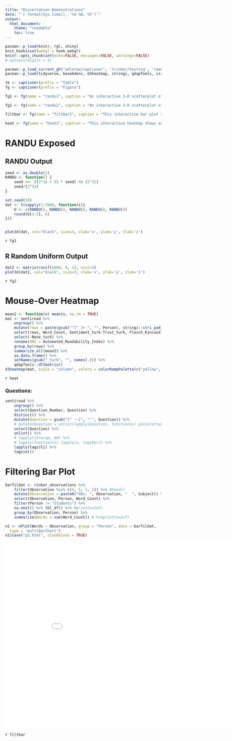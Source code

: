 ```yaml
---
title: "Dissertation Demonstrations"
date: "`r format(Sys.time(), '%d %B, %Y')`"
output:
  html_document:
    theme: "readable"
    toc: true 
---
```



```r
pacman::p_load(knitr, rgl, shiny)
knit_hooks$set(webgl = hook_webgl)
knitr::opts_chunk$set(echo=FALSE, messages=FALSE, warnings=FALSE)
# options(digits = 4)
```

```r
pacman::p_load_current_gh("adletaw/captioner", 'trinker/testing', 'ramnathv/rCharts')
pacman::p_load(tidyverse, base64enc, d3heatmap, stringi, qdapTools, viridis)

tb <- captioner(prefix = "Table")
fg <- captioner(prefix = "Figure")

fg1 <- fg(name = "randu1", caption = "An interactive 3-D scatterplot of [RANDU](https://en.wikipedia.org/wiki/RANDU) generated data.  While the data was intended to be random, rotating the plot will eventually reveal non-random structures in the data.  Try rotating this scatterplot to reveal the non-random structures.")

fg2 <- fg(name = "randu2", caption = "An interactive 3-D scatterplot of R's `runif` generated data.  Unlike the RANDU generated data, rotating the plot will not reveal non-random structures in the data.")

filtbar <- fg(name = "filtbar1", caption = "This interactive bar plot shows the word counts for the 7th grade classroom observations.  The plot enables filtering out people (e.g., filter teachers to better compare within students).  The plot also supports switching the plot type between dodged and stacked positionings.  Double click a person to select just observation for them.")

heat <- fg(name = "heat1", caption = "This interactive heatmap shows average sentiment and readability scores for the two teachers across the 10 interview questions.  The color has been scaled by column with higher values in darker blue and lower values in yellow.  Rows (Person + Question) have been reordered according to hierarchical clustering.  The heat map provides value details activated by hovering the cursor over a cell.  Additionally brushed zooming is enabled to focus one specific portions of the heat map.")
```

# RANDU Exposed

## RANDU Output

```r
seed <- as.double(1)
RANDU <- function() {
    seed <<- ((2^16 + 3) * seed) %% (2^31)
    seed/(2^31)
}

set.seed(10)
dat <- t(sapply(1:2000, function(i){
    U <- c(RANDU(), RANDU(), RANDU(), RANDU(), RANDU())
    round(U[1:3], 6)
}))


plot3d(dat, col="black", size=3, xlab='x', ylab='y', zlab='z')
```
`r fg1`

## R Random Uniform Output

```r
dat2 <- matrix(runif(6000, 0, 1), ncol=3)
plot3d(dat2, col="black", size=3, xlab='x', ylab='y', zlab='z')
```

`r fg2`



# Mouse-Over Heatmap


```r
mean2 <- function(x) mean(x, na.rm = TRUE)
mat <- sentiread %>%
    ungroup() %>%
    mutate(rows = paste(gsub("^[^ ]+ ", "", Person), stringi::stri_pad_left(Question_Number, 2, pad="0"), sep = ": ")) %>%
    select(rows, Word_Count, Sentiment_turk:Trust_turk, Flesch_Kincaid:Automated_Readability_Index) %>%
    select(-None_turk) %>%
    rename(ARI = Automated_Readability_Index) %>%
    group_by(rows) %>%
    summarize_all(mean2) %>%
    as.data.frame() %>%
    setNames(gsub("_turk", "", names(.))) %>%
    qdapTools::df2matrix() 
d3heatmap(mat, scale = "column", colors = colorRampPalette(c("yellow", "blue"))(n = 100), cexRow = .7, Colv = FALSE)
```

`r heat`

### Questions:

```r
sentiread %>%
    ungroup() %>%
    select(Question_Number, Question) %>%
    distinct() %>%
    mutate(Question = gsub("[^ -~]", "'", Question)) %>%
    # mutate(Question = unlist(lapply(Question, function(x) paste(strwrap(x, 50), collapse = "</br>") ))) %>%
    select(Question) %>%
    unlist() %>%
    # lapply(strwrap, 80) %>%
    # lapply(function(x) lapply(x, tags$br)) %>%
    lapply(tags$li) %>%
    tags$ol()
```
    
# Filtering Bar Plot

```r
barfildat <- rinker_observations %>%
    filter(Observation %in% c(4, 5, 1, 2)) %>% #head()
    mutate(Observation = paste0("Obs: ", Observation, "  ", Subject)) %>%
    select(Observation, Person, Word_Count) %>%
    filter(Person != "Students") %>%
    na.omit() %>% tbl_df() %>% #print(n=Inf)
    group_by(Observation, Person) %>%
    summarize(Words = sum(Word_Count)) # %>%print(n=Inf)

n1 <- nPlot(Words ~ Observation, group = "Person", data = barfildat, 
  type = 'multiBarChart')
n1$save("p2.html", standalone = TRUE)
```

<iframe src="p2.html" align="center" width="900" height="600" frameBorder="0"></iframe>
`r filtbar`










